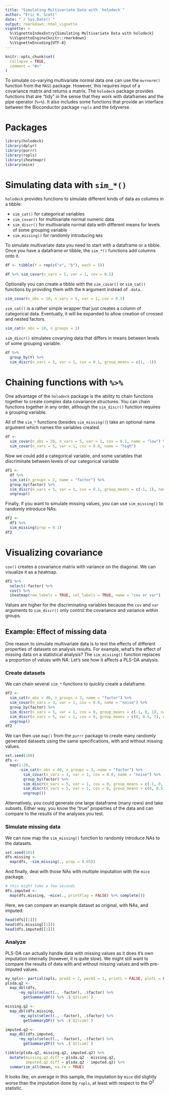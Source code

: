 ```yaml
---
title: "Simulating Multivariate Data with `holodeck`"
author: "Eric R. Scott"
date: "`r Sys.Date()`"
output: rmarkdown::html_vignette
vignette: >
  %\VignetteIndexEntry{Simulating Multivariate Data with holodeck}
  %\VignetteEngine{knitr::rmarkdown}
  %\VignetteEncoding{UTF-8}
---
```


```r
knitr::opts_chunk$set(
  collapse = TRUE,
  comment = "#>"
)
```


To simulate co-varying multivariate normal data one can use the `mvrnorm()` function from the `MASS` package. However, this requires input of a covariance matrix and returns a matrix.  The `holodeck` package provides functions that are "tidy" in the sense that they work with dataframes and the pipe operator (`%>%`). It also includes some functions that provide an interface between the Bioconductor package `ropls` and the tidyverse.

# Packages

```r
library(holodeck)
library(dplyr)
library(purrr)
library(ropls)
library(iheatmapr)
library(mice)
```


# Simulating data with `sim_*()`

`holodeck` provides functions to simulate different kinds of data as columns in a tibble:

- `sim_cat()` for categorical variables
- `sim_covar()` for multivariate normal numeric data
- `sim_discr()` for multivariate normal data with different means for levels of some grouping variable
- `sim_missing()` for randomly introducing `NA`s

To simulate multivariate data you need to start with a dataframe or a tibble.  Once you have a dataframe or tibble, the `sim_*()` functions add columns onto it.

```r
df <- tibble(Y = rep(c("a", "b"), each = 5))

df %>% sim_covar(n_vars = 5, var = 1, cov = 0.5)
```

Optionally you can create a tibble with the `sim_covar()` or `sim_cat()` functions by providing them with the `N`  argument instead of `.data`.

```r
sim_covar(n_obs = 10, n_vars = 5, var = 1, cov = 0.5)
```

`sim_cat()` is a rather simple wrapper that just creates a column of categorical data. Eventually, it will be expanded to allow creation of crossed and nested factors.

```r
sim_cat(n_obs = 10, n_groups = 2)
```

`sim_discr()` simulates covarying data that differs in means between levels of some grouping variable.

```r
df %>%
  group_by(Y) %>% 
  sim_discr(n_vars = 5, var = 1, cov = 0.1, group_means = c(1, -1))
```


# Chaining functions with `%>%`

One advantage of the `holodeck` package is the ability to chain functions together to create complex data covariance structures. You can chain functions together in any order, although the `sim_discr()` function requires a grouping variable.

All of the `sim_*` functions (besides `sim_missing()`) take an optional name argument which names the variables created.

```r
df <-
  sim_covar(n_obs = 20, n_vars = 5, var = 1, cov = 0.1, name = "low") %>% #5 variables with low covariance
  sim_covar(n_vars = 5, var = 1, cov = 0.8, name = "high")            #5 variables with high covariance
```

Now we could add a categorical variable, and some variables that discriminate between levels of our categorical variable

```r
df1 <-
  df %>% 
  sim_cat(n_groups = 2, name = "factor") %>% 
  group_by(factor) %>% 
  sim_discr(n_vars = 5, var = 1, cov = 0.1, group_means = c(-1, 1), name = "discr") %>% 
  ungroup()
```

Finally, if you want to simulate missing values, you can use `sim_missing()` to randomly introduce NAs.

```r
df2 <-
  df1 %>% 
  sim_missing(prop = 0.1)
df2
```

# Visualizing covariance

`cov()` creates a covariance matrix with variance on the diagonal.  We can visualize it as a heatmap.

```r
df1 %>%
  select(-factor) %>% 
  cov() %>% 
  iheatmap(row_labels = TRUE, col_labels = TRUE, name = "cov or var")
```

Values are higher for the discriminating variables because the `cov` and `var` arguments to `sim_discr()` only control the covariance and variance *within* groups.


## Example: Effect of missing data

One reason to simulate multivariate data is to test the effects of different properties of datasets on analysis results.  For example, what's the effect of missing data on a statistical analysis? The `sim_missing()` function replaces a proportion of values with NA.  Let's see how it affects a PLS-DA analysis.

### Create datasets

We can chain several `sim_*` functions to quickly create a dataframe.

```r
df2 <- 
  sim_cat(n_obs = 40, n_groups = 3, name = "factor") %>% 
  sim_covar(n_vars = 3, var = 1, cov = 0.0, name = "noise") %>% 
  group_by(factor) %>% 
  sim_discr(n_vars = 5, var = 1, cov = 0, group_means = c(-1, 0, 1), name  = "signal") %>%
  sim_discr(n_vars = 5, var = 1, cov = 0, group_means = c(0, 0.5, 1), name = "signal2") %>% 
  ungroup()
df2
```

We can then use `map()` from the `purrr` package to create many randomly generated datasets using the same specifications, with and without missing values.

```r
set.seed(100)
dfs <-
  map(1:20, 
      ~sim_cat(n_obs = 40, n_groups = 3, name = "factor") %>% 
        sim_covar(n_vars = 3, var = 1, cov = 0.0, name = "noise") %>% 
        group_by(factor) %>% 
        sim_discr(n_vars = 5, var = 1, cov = 0, group_means = c(-1, 0, 1), name  = "signal") %>%
        sim_discr(n_vars = 5, var = 1, cov = 0, group_means = c(0, 0.5, 1), name = "signal2") %>% 
        ungroup())
```

Alternatively, you could generate one large dataframe (many rows) and take subsets.  Either way, you know the "true" properties of the data and can compare to the results of the analyses you test.

### Simulate missing data

We can now map the `sim_missing()` function to randomly introduce NAs to the datasets.

```r
set.seed(101)
dfs.missing <-
  map(dfs, ~sim_missing(., prop = 0.05))
```

And finally, deal with those NAs with multiple imputation with the `mice` package.

```r
# this might take a few seconds
dfs.imputed <-
  map(dfs.missing, ~mice(., printFlag = FALSE) %>% complete())
```

Here, we can compare an example dataset as original, with NAs, and imputed:

```r
head(dfs[[1]])
head(dfs.missing[[1]])
head(dfs.imputed[[1]])
```

### Analyze

PLS-DA can actually handle data with missing values as it does it's own imputation internally (however, it is quite slow).  We might still want to compare the results of data with and without missing values and with pre-imputed values.

```r
my_opls<- partial(opls, predI = 2, permI = 1, printL = FALSE, plotL = FALSE)
plsda.q2 <- 
  map_dbl(dfs,
      ~my_opls(select(., -factor), .$factor) %>%
        getSummaryDF() %>% .$`Q2(cum)`)

missing.q2 <-
  map_dbl(dfs.missing,
      ~my_opls(select(., -factor), .$factor) %>%
        getSummaryDF() %>% .$`Q2(cum)`)

imputed.q2 <- 
  map_dbl(dfs.imputed,
      ~my_opls(select(., -factor), .$factor) %>%
        getSummaryDF() %>% .$`Q2(cum)`)
```

```r
tibble(plsda.q2, missing.q2, imputed.q2) %>% 
  mutate(missing.q2.diff = plsda.q2 - missing.q2,
         imputed.q2.diff = plsda.q2 - imputed.q2) %>% 
  summarize_all(mean, na.rm = TRUE)
```

It looks like, on average in this sample, the imputation by `mice` did slightly worse than the imputation done by `ropls`, at least with respect to the $Q^2$ statistic.
